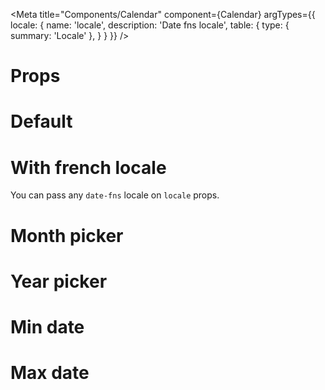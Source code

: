 

<Meta title="Components/Calendar" component={Calendar} argTypes={{
  locale: {
    name: 'locale',
    description: 'Date fns locale',
    table: {
      type: { summary: 'Locale' },
    }
  }
}} />

# Props

<ArgsTable of="." />

# Default

<Canvas>
  <Story name="Default">
    <Calendar locale={enUS} className="story-calendar" />
  </Story>
</Canvas>

# With french locale

You can pass any `date-fns` locale on `locale` props.

<Canvas>
  <Story name="Locale">
    <Calendar locale={fr} className="story-calendar" />
  </Story>
</Canvas>

# Month picker

<Canvas>
  <Story name="Month">
    <Calendar locale={enUS} type="month" className="story-calendar" />
  </Story>
</Canvas>

# Year picker

<Canvas>
  <Story name="Year">
    <Calendar locale={enUS} type="year" className="story-calendar" />
  </Story>
</Canvas>

# Min date

<Canvas>
  <Story name="MinDate">
    <Calendar locale={enUS} minDate={new Date()} className="story-calendar" />
  </Story>
</Canvas>

# Max date

<Canvas>
  <Story name="MaxDate">
    <Calendar locale={enUS} maxDate={new Date()} className="story-calendar" />
  </Story>
</Canvas>
